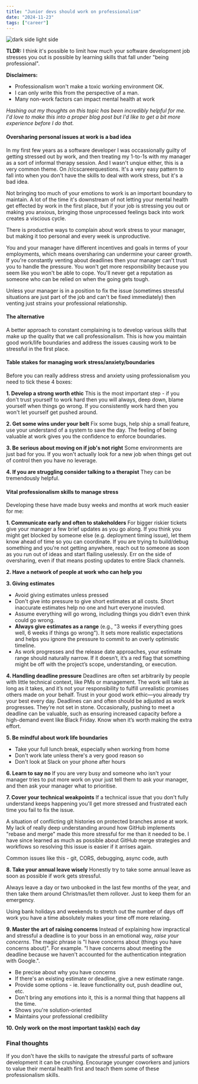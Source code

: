 ```yaml
---
title: "Junior devs should work on professionalism"
date: "2024-11-23"
tags: ["career"]
---
```


![dark side light side](https://i.imgflip.com/9bcysk.jpg)

**TLDR:** 
I think it's possible to limit how much your software development job stresses you out is possible by learning skills that fall under "being professional".

**Disclaimers:**
- Professionalism won't make a toxic working environment OK.
- I can only write this from the perspective of a man.
- Many non-work factors can impact mental health at work

*Hashing out my thoughts on this topic has been incredibly helpful for me. I'd love to make this into a proper blog post but I'd like to get a bit more experience before I do that.*

#### Oversharing personal issues at work is a bad idea
In my first few years as a software developer I was occassionally guilty of getting stressed out by work, and then treating my 1-to-1s with my manager as a sort of informal therapy session. 
And I wasn't unqiue either, this is a very common theme. On /r/cscareerquestions. It's a very easy pattern to fall into when you don't have the skills to deal with work stress, but it's a bad idea. 

Not bringing too much of your emotions to work is an important boundary to maintain. A lot of the time it's downstream of not letting your mental health get effected by work in the first place, but if your job is stressing you out or making you anxious, bringing those unprocessed feelings back into work creates a viscious cycle.

There is productive ways to complain about work stress to your manager, but making it too personal and every week is unproductive. 

You and your manager have different incentives and goals in terms of your employments, which means oversharing can undermine your career growth. If you're constantly venting about deadlines then your manager can't trust you to handle the pressure. You won't get more responsibility because you seem like you won't be able to cope. You'll never get a reputation as someone who can be relied on when the going gets tough. 

Unless your manager is in a position to fix the issue (sometimes stressful situations are just part of the job and can't be fixed immediately) then venting just strains your professional relationship. 

#### The alternative
A better approach to constant complaining is to develop various skills that make up the quality that we call professionalism. This is how you maintain good work/life boundaries and address the issues causing work to be stressful in the first place. 

#### Table stakes for managing work stress/anxiety/boundaries 
Before you can really address stress and anxiety using professionalism you need to tick these 4 boxes: 

**1. Develop a strong worth ethic**
This is the most important step - if you don't trust yourself to work hard then you will always, deep down, blame yourself when things go wrong. If you consistently work hard then you won't let yourself get pushed around. 

**2. Get some wins under your belt**
Fix some bugs, help ship a small feature, use your understand of a system to save the day. The feeling of being valuable at work gives you the confidence to enforce boundaries. 

**3. Be serious about moving on if job's not right**
Some environments are just bad for you. If you won't actually look for a new job when things get out of control then you have no leverage. 

**4. If you are struggling consider talking to a therapist**
They can be tremendously helpful.

#### Vital professionalism skills to manage stress
Developing these have made busy weeks and months at work much easier for me: 

**1. Communicate early and often to stakeholders**
For bigger riskier tickets give your manager a few brief updates as you go along. If you think you might get blocked by someone else (e.g. deployment timing issue), let them know ahead of time so you can coordinate. If you are trying to build/debug something and you're not getting anywhere, reach out to someone as soon as you run out of ideas and start flailing uselessly. Err on the side of oversharing, even if that means posting updates to entire Slack channels. 

**2. Have a network of people at work who can help you**

**3. Giving estimates**
- Avoid giving estimates unless pressed 
- Don't give into pressure to give short estimates at all costs. Short inaccurate estimates help no one and hurt everyone invovled. 
- Assume everything will go wrong, including things you didn't even think could go wrong. 
- **Always give estimates as a range** (e.g., "3 weeks if everything goes well, 6 weeks if things go wrong"). It sets more realistic expectations and helps you ignore the pressure to commit to an overly optimistic timeline.
- As work progresses and the release date approaches, your estimate range should naturally narrow. If it doesn’t, it’s a red flag that something might be off with the project’s scope, understanding, or execution.


**4. Handling deadline pressure**
Deadlines are often set arbitrarily by people with little technical context, like PMs or management. The work will take as long as it takes, and it’s not your responsibility to fulfill unrealistic promises others made on your behalf.
Trust in your good work ethic—you already try your best every day.
Deadlines can and often should be adjusted as work progresses. They’re not set in stone.
Occasionally, pushing to meet a deadline can be valuable, such as ensuring increased capacity before a high-demand event like Black Friday. Know when it’s worth making the extra effort.

**5. Be mindful about work life boundaries**
- Take your full lunch break, especially when working from home 
- Don't work late unless there's a very good reason so
- Don't look at Slack on your phone after hours 

**6. Learn to say no**
If you are very busy and someone who isn't your manager tries to put more work on your just tell them to ask your manager, and then ask your manager what to prioritise. 

**7. Cover your technical weakpoints**
If a technical issue that you don't fully understand keeps happening you'll get more stressed and frustrated each time you fail to fix the issue. 

A situation of conflicting git histories on protected branches arose at work. My lack of really deep understanding around how GitHub implements "rebase and merge" made this more stressful for me than it needed to be. I have since learned as much as possible about GitHub merge strategies and workflows so resolving this issue is easier if it arrises again. 

Common issues like this - git, CORS, debugging, async code, auth

**8. Take your annual leave wisely** 
Honestly try to take some annual leave as soon as possible if work gets stressful. 

Always leave a day or two unbooked in the last few months of the year, and then take them around Christmas/let them rollover. Just to keep them for an emergency.


Using bank holidays and weekends to stretch out the number of days off work you have a time absolutely makes your time off more relaxing. 

**9. Master the art of raising concerns**
Instead of explaining how impractical and stressful a deadline is to your boss in an emotional way, *raise your concerns*. The magic phrase is "I have concerns about (things you have concerns about)". For example. "I have concerns about meeting the deadline because we haven't accounted for the authentication integration with Google.".

- Be precise about why you have concerns
- If there's an existing estimate or deadline, give a new estimate range.
- Provide some options - ie. leave functionality out, push deadline out, etc.
- Don't bring any emotions into it, this is a normal thing that happens all the time. 
- Shows you're solution-oriented
- Maintains your professional credibility

**10. Only work on the most important task(s) each day**


### Final thoughts
If you don't have the skills to navigate the stressful parts of software development it can be crushing. Encourage younger coworkers and juniors to value their mental health first and teach them some of these professionalism skills. 